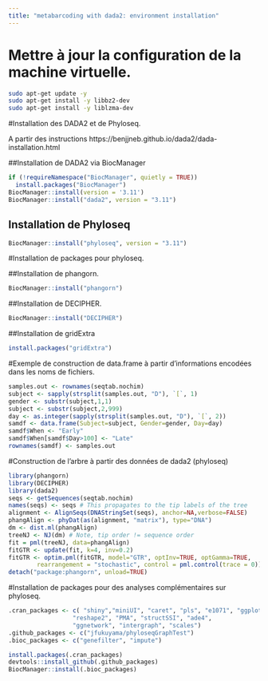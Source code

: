 ```yaml
---
title: "metabarcoding with dada2: environment installation"
---
```

# Mettre à jour la configuration de la machine virtuelle.

``` bash
sudo apt-get update -y 
sudo apt-get install -y libbz2-dev
sudo apt-get install -y liblzma-dev
```

#Installation des DADA2 et de Phyloseq.

A partir des instructions https://benjjneb.github.io/dada2/dada-installation.html

##Installation de DADA2 via BiocManager

```r
if (!requireNamespace("BiocManager", quietly = TRUE))
  install.packages("BiocManager")
BiocManager::install(version = '3.11')
BiocManager::install("dada2", version = "3.11")
```

## Installation de Phyloseq

```r
BiocManager::install("phyloseq", version = "3.11")
```




#Installation de packages pour phyloseq.

##Installation de phangorn.

```r
BiocManager::install("phangorn")
```


##Installation de DECIPHER.

```r
BiocManager::install("DECIPHER")
```


##Installation de gridExtra

```r
install.packages("gridExtra")
```



#Exemple de construction de data.frame à partir d'informations encodées dans les noms de fichiers.

```r
samples.out <- rownames(seqtab.nochim)
subject <- sapply(strsplit(samples.out, "D"), `[`, 1)
gender <- substr(subject,1,1)
subject <- substr(subject,2,999)
day <- as.integer(sapply(strsplit(samples.out, "D"), `[`, 2))
samdf <- data.frame(Subject=subject, Gender=gender, Day=day)
samdf$When <- "Early"
samdf$When[samdf$Day>100] <- "Late"
rownames(samdf) <- samples.out
```


#Construction de l'arbre à partir des données de dada2 (phyloseq)

```r
library(phangorn)
library(DECIPHER)
library(dada2)
seqs <- getSequences(seqtab.nochim)
names(seqs) <- seqs # This propagates to the tip labels of the tree
alignment <- AlignSeqs(DNAStringSet(seqs), anchor=NA,verbose=FALSE)
phangAlign <- phyDat(as(alignment, "matrix"), type="DNA")
dm <- dist.ml(phangAlign)
treeNJ <- NJ(dm) # Note, tip order != sequence order
fit = pml(treeNJ, data=phangAlign)
fitGTR <- update(fit, k=4, inv=0.2)
fitGTR <- optim.pml(fitGTR, model="GTR", optInv=TRUE, optGamma=TRUE,
        rearrangement = "stochastic", control = pml.control(trace = 0))
detach("package:phangorn", unload=TRUE)
```



#Installation de packages pour des analyses complémentaires sur phyloseq.


```r
.cran_packages <- c( "shiny","miniUI", "caret", "pls", "e1071", "ggplot2", "randomForest", "dplyr", "ggrepel", "nlme", "devtools",
                  "reshape2", "PMA", "structSSI", "ade4",
                  "ggnetwork", "intergraph", "scales")
.github_packages <- c("jfukuyama/phyloseqGraphTest")
.bioc_packages <- c("genefilter", "impute")
```

```r
install.packages(.cran_packages)
devtools::install_github(.github_packages)
BiocManager::install(.bioc_packages)                         
```





